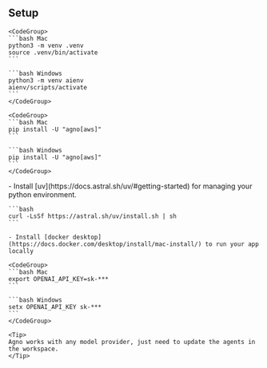 ## Setup

<Steps>
  <Step title="Create and active a virtual environment">

    <CodeGroup>
    ```bash Mac
    python3 -m venv .venv
    source .venv/bin/activate
    ```

    ```bash Windows
    python3 -m venv aienv
    aienv/scripts/activate
    ```
    </CodeGroup>

  </Step>
  <Step title="Install Agno">

    <CodeGroup>
    ```bash Mac
    pip install -U "agno[aws]"
    ```

    ```bash Windows
    pip install -U "agno[aws]"
    ```
    </CodeGroup>

  </Step>
  <Step title="Install uv and docker">
    - Install [uv](https://docs.astral.sh/uv/#getting-started) for managing your python environment.

    ```bash
    curl -LsSf https://astral.sh/uv/install.sh | sh
    ```

    - Install [docker desktop](https://docs.docker.com/desktop/install/mac-install/) to run your app locally
  </Step>
  <Step title="Export your OpenAI key">

    <CodeGroup>
    ```bash Mac
    export OPENAI_API_KEY=sk-***
    ```

    ```bash Windows
    setx OPENAI_API_KEY sk-***
    ```
    </CodeGroup>

    <Tip>
    Agno works with any model provider, just need to update the agents in the workspace.
    </Tip>
  </Step>
</Steps>
